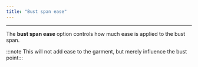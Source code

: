 ```yaml
---
title: "Bust span ease"
---
```


***

The **bust span ease** option controls how much ease is applied to the bust span.

:::note
This will not add ease to the garment, but merely influence the bust point:::





